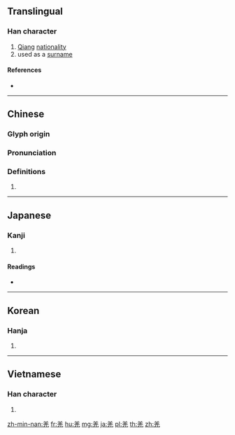 {{character info/new}}
==Translingual==

===Han character===
{{Han char|rn=123|rad=羊|as=02|sn=8|four=80211|canj=TGHU,TQU|ids=⿸[[羊|⺶]][[乚]]}}

# [[w:Qiang people|Qiang]] [[nationality]]
# used as a [[surname]]

====References====
* {{Han ref|kx=0951.030|dkj=28429|dj=1393.110|hdz=53125.030|uh=7F8C|ud=32652|bh=AACA|bd=43722}}

----

==Chinese==
{{zh-forms}}

===Glyph origin===
{{Han etym}}

===Pronunciation===
{{zh-pron
|m=qiāng
|c=goeng1
|h=pfs=kiông
|mn=lk,sx,tp,yl,kh,km,mg,hc,tc:kiuⁿ/tn:kioⁿ/xm,qz:khiong/zz,tw:khiang/tw:kiong
|mc=y
|oc=y
|cat=
}}

===Definitions===
{{zh-hanzi}}

# {{rfdef|zh}}

----

==Japanese==

===Kanji===
{{ja-kanji|grade=|rs=羊02}}

# {{defn|lang=ja|sort=羊02}}

====Readings====
* {{ja-readings|on=[[きょう]] (kyō)|kun=[[えびす]] (ebisu), [[あう]] (au)|nanori=}}

----

==Korean==

===Hanja===
{{ko-hanja|hangeul=강|eumhun=|rv=gang|mr=kang|y=kang}}

# {{defn|lang=ko|sort=羊02}}

----

==Vietnamese==

===Han character===
{{vi-hantu|[[khương]], [[cưng]], [[gừng]]|rs=羊02}}

# {{defn|lang=vi|sort=羊02}}

[[zh-min-nan:羌]]
[[fr:羌]]
[[hu:羌]]
[[mg:羌]]
[[ja:羌]]
[[pl:羌]]
[[th:羌]]
[[zh:羌]]